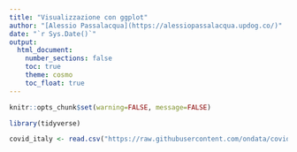 ```yaml
---
title: "Visualizzazione con ggplot"
author: "[Alessio Passalacqua](https://alessiopassalacqua.updog.co/)"
date: "`r Sys.Date()`"
output: 
  html_document:
    number_sections: false
    toc: true
    theme: cosmo
    toc_float: true
---
```


```r
knitr::opts_chunk$set(warning=FALSE, message=FALSE)
```

```r
library(tidyverse)
```

```r
covid_italy <- read.csv("https://raw.githubusercontent.com/ondata/covid19italia/master/publication/riepilogoArchivio.csv")
```




